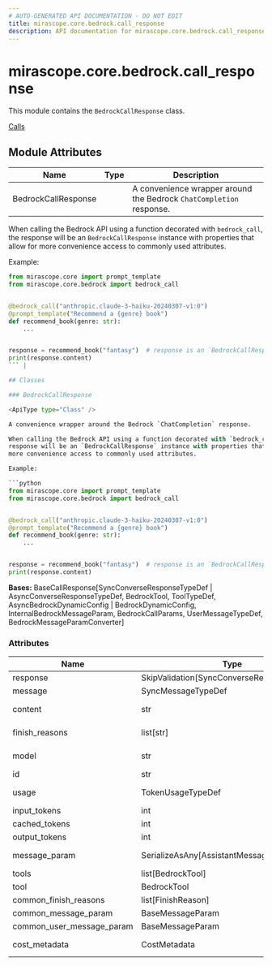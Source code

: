 ```yaml
---
# AUTO-GENERATED API DOCUMENTATION - DO NOT EDIT
title: mirascope.core.bedrock.call_response
description: API documentation for mirascope.core.bedrock.call_response
---
```


# mirascope.core.bedrock.call_response

<ApiType type="Module" />

This module contains the `BedrockCallResponse` class.

<Info title="Usage">

[Calls](/docs/mirascope/learn/calls#handling-responses)

</Info>

## Module Attributes

| Name | Type | Description |
| ---- | ---- | ----------- |
| BedrockCallResponse |  | A convenience wrapper around the Bedrock `ChatCompletion` response.

When calling the Bedrock API using a function decorated with `bedrock_call`, the
response will be an `BedrockCallResponse` instance with properties that allow for
more convenience access to commonly used attributes.

Example:

```python
from mirascope.core import prompt_template
from mirascope.core.bedrock import bedrock_call


@bedrock_call("anthropic.claude-3-haiku-20240307-v1:0")
@prompt_template("Recommend a {genre} book")
def recommend_book(genre: str):
    ...


response = recommend_book("fantasy")  # response is an `BedrockCallResponse` instance
print(response.content)
``` |

## Classes

### BedrockCallResponse

<ApiType type="Class" />

A convenience wrapper around the Bedrock `ChatCompletion` response.

When calling the Bedrock API using a function decorated with `bedrock_call`, the
response will be an `BedrockCallResponse` instance with properties that allow for
more convenience access to commonly used attributes.

Example:

```python
from mirascope.core import prompt_template
from mirascope.core.bedrock import bedrock_call


@bedrock_call("anthropic.claude-3-haiku-20240307-v1:0")
@prompt_template("Recommend a {genre} book")
def recommend_book(genre: str):
    ...


response = recommend_book("fantasy")  # response is an `BedrockCallResponse` instance
print(response.content)
```

**Bases:** BaseCallResponse[SyncConverseResponseTypeDef | AsyncConverseResponseTypeDef, BedrockTool, ToolTypeDef, AsyncBedrockDynamicConfig | BedrockDynamicConfig, InternalBedrockMessageParam, BedrockCallParams, UserMessageTypeDef, BedrockMessageParamConverter]

### Attributes

| Name | Type | Description |
| ---- | ---- | ----------- |
| response | SkipValidation[SyncConverseResponseTypeDef | AsyncConverseResponseTypeDef] |  |
| message | SyncMessageTypeDef | AsyncMessageTypeDef | None | Returns the message of the response. |
| content | str | Returns the content of the chat completion for the 0th choice. |
| finish_reasons | list[str] | Returns the finish reasons of the response. |
| model | str | Returns the name of the response model. |
| id | str | Returns the id of the response. |
| usage | TokenUsageTypeDef | Returns the usage of the chat completion. |
| input_tokens | int | None | Returns the number of input tokens. |
| cached_tokens | int | None | Returns the number of cached tokens. |
| output_tokens | int | None | Returns the number of output tokens. |
| message_param | SerializeAsAny[AssistantMessageTypeDef] | Returns the assistants's response as a message parameter. |
| tools | list[BedrockTool] | None | Returns any available tool calls as their `BedrockTool` definition. |
| tool | BedrockTool | None | Returns the 0th tool for the 0th choice message. |
| common_finish_reasons | list[FinishReason] | None |  |
| common_message_param | BaseMessageParam |  |
| common_user_message_param | BaseMessageParam | None |  |
| cost_metadata | CostMetadata | Get metadata required for cost calculation. |




